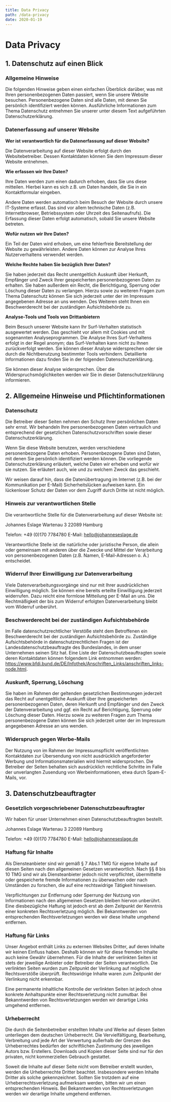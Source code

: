 ```yaml
---
title: Data Privacy
path: /data-privacy
date: 2020-01-19
---
```


# Data Privacy

## 1. Datenschutz auf einen Blick

### Allgemeine Hinweise

Die folgenden Hinweise geben einen einfachen Überblick darüber, was mit Ihren personenbezogenen Daten passiert, wenn Sie unsere Website besuchen. Personenbezogene Daten sind alle Daten, mit denen Sie persönlich identifiziert werden können. Ausführliche Informationen zum Thema Datenschutz entnehmen Sie unserer unter diesem Text aufgeführten Datenschutzerklärung.

### Datenerfassung auf unserer Website

**Wer ist verantwortlich für die Datenerfassung auf dieser Website?**

Die Datenverarbeitung auf dieser Website erfolgt durch den Websitebetreiber. Dessen Kontaktdaten können Sie dem Impressum dieser Website entnehmen.

**Wie erfassen wir Ihre Daten?**

Ihre Daten werden zum einen dadurch erhoben, dass Sie uns diese mitteilen. Hierbei kann es sich z.B. um Daten handeln, die Sie in ein Kontaktformular eingeben.

Andere Daten werden automatisch beim Besuch der Website durch unsere IT-Systeme erfasst. Das sind vor allem technische Daten (z.B. Internetbrowser, Betriebssystem oder Uhrzeit des Seitenaufrufs). Die Erfassung dieser Daten erfolgt automatisch, sobald Sie unsere Website betreten.

**Wofür nutzen wir Ihre Daten?**

Ein Teil der Daten wird erhoben, um eine fehlerfreie Bereitstellung der Website zu gewährleisten. Andere Daten können zur Analyse Ihres Nutzerverhaltens verwendet werden.

**Welche Rechte haben Sie bezüglich Ihrer Daten?**

Sie haben jederzeit das Recht unentgeltlich Auskunft über Herkunft, Empfänger und Zweck Ihrer gespeicherten personenbezogenen Daten zu erhalten. Sie haben außerdem ein Recht, die Berichtigung, Sperrung oder Löschung dieser Daten zu verlangen. Hierzu sowie zu weiteren Fragen zum Thema Datenschutz können Sie sich jederzeit unter der im Impressum angegebenen Adresse an uns wenden. Des Weiteren steht Ihnen ein Beschwerderecht bei der zuständigen Aufsichtsbehörde zu.

**Analyse-Tools und Tools von Drittanbietern**

Beim Besuch unserer Website kann Ihr Surf-Verhalten statistisch ausgewertet werden. Das geschieht vor allem mit Cookies und mit sogenannten Analyseprogrammen. Die Analyse Ihres Surf-Verhaltens erfolgt in der Regel anonym; das Surf-Verhalten kann nicht zu Ihnen zurückverfolgt werden. Sie können dieser Analyse widersprechen oder sie durch die Nichtbenutzung bestimmter Tools verhindern. Detaillierte Informationen dazu finden Sie in der folgenden Datenschutzerklärung.

Sie können dieser Analyse widersprechen. Über die Widerspruchsmöglichkeiten werden wir Sie in dieser Datenschutzerklärung informieren.

## 2. Allgemeine Hinweise und Pflichtinformationen

### Datenschutz

Die Betreiber dieser Seiten nehmen den Schutz Ihrer persönlichen Daten sehr ernst. Wir behandeln Ihre personenbezogenen Daten vertraulich und entsprechend der gesetzlichen Datenschutzvorschriften sowie dieser Datenschutzerklärung.

Wenn Sie diese Website benutzen, werden verschiedene personenbezogene Daten erhoben. Personenbezogene Daten sind Daten, mit denen Sie persönlich identifiziert werden können. Die vorliegende Datenschutzerklärung erläutert, welche Daten wir erheben und wofür wir sie nutzen. Sie erläutert auch, wie und zu welchem Zweck das geschieht.

Wir weisen darauf hin, dass die Datenübertragung im Internet (z.B. bei der Kommunikation per E-Mail) Sicherheitslücken aufweisen kann. Ein lückenloser Schutz der Daten vor dem Zugriff durch Dritte ist nicht möglich.

### Hinweis zur verantwortlichen Stelle

Die verantwortliche Stelle für die Datenverarbeitung auf dieser Website ist:

Johannes Eslage
Wartenau 3
22089 Hamburg

Telefon: +49 (0)170 7784780
E-Mail: hello@johanneseslage.de

Verantwortliche Stelle ist die natürliche oder juristische Person, die allein oder gemeinsam mit anderen über die Zwecke und Mittel der Verarbeitung von personenbezogenen Daten (z.B. Namen, E-Mail-Adressen o. Ä.) entscheidet.

### Widerruf Ihrer Einwilligung zur Datenverarbeitung

Viele Datenverarbeitungsvorgänge sind nur mit Ihrer ausdrücklichen Einwilligung möglich. Sie können eine bereits erteilte Einwilligung jederzeit widerrufen. Dazu reicht eine formlose Mitteilung per E-Mail an uns. Die Rechtmäßigkeit der bis zum Widerruf erfolgten Datenverarbeitung bleibt vom Widerruf unberührt.

### Beschwerderecht bei der zuständigen Aufsichtsbehörde

Im Falle datenschutzrechtlicher Verstöße steht dem Betroffenen ein Beschwerderecht bei der zuständigen Aufsichtsbehörde zu. Zuständige Aufsichtsbehörde in datenschutzrechtlichen Fragen ist der Landesdatenschutzbeauftragte des Bundeslandes, in dem unser Unternehmen seinen Sitz hat. Eine Liste der Datenschutzbeauftragten sowie deren Kontaktdaten können folgendem Link entnommen werden: https://www.bfdi.bund.de/DE/Infothek/Anschriften_Links/anschriften_links-node.html.

### Auskunft, Sperrung, Löschung

Sie haben im Rahmen der geltenden gesetzlichen Bestimmungen jederzeit das Recht auf unentgeltliche Auskunft über Ihre gespeicherten personenbezogenen Daten, deren Herkunft und Empfänger und den Zweck der Datenverarbeitung und ggf. ein Recht auf Berichtigung, Sperrung oder Löschung dieser Daten. Hierzu sowie zu weiteren Fragen zum Thema personenbezogene Daten können Sie sich jederzeit unter der im Impressum angegebenen Adresse an uns wenden.

### Widerspruch gegen Werbe-Mails

Der Nutzung von im Rahmen der Impressumspflicht veröffentlichten Kontaktdaten zur Übersendung von nicht ausdrücklich angeforderter Werbung und Informationsmaterialien wird hiermit widersprochen. Die Betreiber der Seiten behalten sich ausdrücklich rechtliche Schritte im Falle der unverlangten Zusendung von Werbeinformationen, etwa durch Spam-E-Mails, vor.

## 3. Datenschutzbeauftragter

### Gesetzlich vorgeschriebener Datenschutzbeauftragter

Wir haben für unser Unternehmen einen Datenschutzbeauftragten bestellt.

Johannes Eslage
Wartenau 3
22089 Hamburg

Telefon: +49 (0)170 7784780
E-Mail: hello@johanneseslage.de

### Haftung für Inhalte

Als Diensteanbieter sind wir gemäß § 7 Abs.1 TMG für eigene Inhalte auf diesen Seiten nach den allgemeinen Gesetzen verantwortlich. Nach §§ 8 bis 10 TMG sind wir als Diensteanbieter jedoch nicht verpflichtet, übermittelte oder gespeicherte fremde Informationen zu überwachen oder nach Umständen zu forschen, die auf eine rechtswidrige Tätigkeit hinweisen.

Verpflichtungen zur Entfernung oder Sperrung der Nutzung von Informationen nach den allgemeinen Gesetzen bleiben hiervon unberührt. Eine diesbezügliche Haftung ist jedoch erst ab dem Zeitpunkt der Kenntnis einer konkreten Rechtsverletzung möglich. Bei Bekanntwerden von entsprechenden Rechtsverletzungen werden wir diese Inhalte umgehend entfernen.

### Haftung für Links

Unser Angebot enthält Links zu externen Websites Dritter, auf deren Inhalte wir keinen Einfluss haben. Deshalb können wir für diese fremden Inhalte auch keine Gewähr übernehmen. Für die Inhalte der verlinkten Seiten ist stets der jeweilige Anbieter oder Betreiber der Seiten verantwortlich. Die verlinkten Seiten wurden zum Zeitpunkt der Verlinkung auf mögliche Rechtsverstöße überprüft. Rechtswidrige Inhalte waren zum Zeitpunkt der Verlinkung nicht erkennbar.

Eine permanente inhaltliche Kontrolle der verlinkten Seiten ist jedoch ohne konkrete Anhaltspunkte einer Rechtsverletzung nicht zumutbar. Bei Bekanntwerden von Rechtsverletzungen werden wir derartige Links umgehend entfernen.

### Urheberrecht

Die durch die Seitenbetreiber erstellten Inhalte und Werke auf diesen Seiten unterliegen dem deutschen Urheberrecht. Die Vervielfältigung, Bearbeitung, Verbreitung und jede Art der Verwertung außerhalb der Grenzen des Urheberrechtes bedürfen der schriftlichen Zustimmung des jeweiligen Autors bzw. Erstellers. Downloads und Kopien dieser Seite sind nur für den privaten, nicht kommerziellen Gebrauch gestattet.

Soweit die Inhalte auf dieser Seite nicht vom Betreiber erstellt wurden, werden die Urheberrechte Dritter beachtet. Insbesondere werden Inhalte Dritter als solche gekennzeichnet. Sollten Sie trotzdem auf eine Urheberrechtsverletzung aufmerksam werden, bitten wir um einen entsprechenden Hinweis. Bei Bekanntwerden von Rechtsverletzungen werden wir derartige Inhalte umgehend entfernen.
